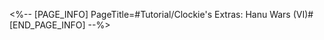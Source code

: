 <%-- [PAGE_INFO]
PageTitle=#Tutorial/Clockie's Extras: Hanu Wars (VI)#
[END_PAGE_INFO] --%>
{{Tutorial
|sort      = 611201
|title     = Clockie's Extras: ''Hanu Wars'' (VI)
|subtitle  = 
|type      = Adventure
|about     = 
|image1    = Tutorial Clockie's Extras Hanu Wars (VI) 1.png{{subst:void|<!--$UPLOAD:<<SpriteOutput/TutorialPic/TutorialPage_611201.png>-<Tutorial Clockie's Extras Hanu Wars (VI) 1.png>-<Tutorial Files>>-->}}
|text1     = The Lordly Trashcan will appear in this stage. The Lordly Trashcan needs to be {{Color|h|nobold=1|hit 2 times to be broken}}.
}}